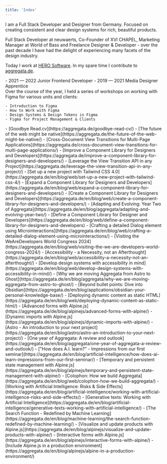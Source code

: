 ```yaml
---
title: 'Index'
---
```


I am a Full Stack Developer and Designer from Germany. Focused on creating consistent and clear design systems for rich, beautiful products.

Full Stack Developer at neuwaerts, Co-Founder of XVI CHAPEL, Marketing Manager at World of Bass and Freelance Designer & Developer - over the past decade I have had the delight of experiencing many facets of the design industry.

Today I work at [HERO Software](https://hero-software.de/). In my spare time I contribute to [aggregata.de](https://aggregata.de/).

<Section
  class="mt-16"
  title="Work Experience"
>
  <Entry
    meta="2024 — Now"
    title="Full Stack Engineer at HERO Software"
    subtitle="Hanover, Germany"
    url="https://hero-software.de/"
  />
  <Entry
    meta="2020 — Now"
    title="Freelance Developer & Designer"
  />
  <Entry
    meta="2019 — 2024"
    title="Full Stack Developer at neuwaerts"
    subtitle="Hanover, Germany"
    url="https://www.neuwaerts.de"
  >
    - 2021 — 2022 Junior Frontend Developer
    - 2019 — 2021 Media Designer Apprentice
  </Entry>
  <Entry
    meta="2018 — 2019"
    title="Media Designer Apprentice at TA Bildungszentrum"
    subtitle="Hamelin, Germany"
  />
  <Entry
    meta="2016 — 2017"
    title="Co-Founder at XVI CHAPEL"
    subtitle="New York, United States — Remote"
  />
  <Entry
    meta="2015 — 2016"
    title="Marketing Manager at Word Of Bass Records"
    subtitle="New York, United States — Part-time, Remote"
  />
</Section>

<Section
  class="mt-16"
  title="Awards"
>
  <Entry
    meta="2022"
    title="Content Platforms B2C (Gold) from BCM"
    subtitle="Awarded for zukunftswaende in association with neuwaerts"
    url="https://bestofcontentmarketing.com/wp-content/uploads/2024/10/BCM_2022_Shortlist_Gold_.pdf"
  />
</Section>

<Section
  class="mt-16"
  title="Projects"
>
  <Entry
    meta="2022 — Now"
    title="Aggregata"
    subtitle="Responsible primarily for development and design, secondarily content"
    url="https://aggregata.de"
  />
  <Entry
    meta="2024"
    title="neuwaerts.de at neuwaerts"
    subtitle="Responsible primarily for development and design"
    url="https://www.neuwaerts.de/"
  />
  <Entry
    meta="2024"
    title="Ernährungsrat Hannover at neuwaerts"
    subtitle="Responsible primarily for development"
  />
  <Entry
    meta="2023"
    title='"Zusammen wächst Zukunft" at neuwaerts'
    subtitle="Responsible primarily for development and design"
    url="https://www.lbs-zusammen-waechst-zukunft.de/"
  />
  <Entry
    meta="2023"
    title="zukunftswaende at neuwaerts"
    subtitle="Responsible primarily for development, design and accessibility"
    url="https://zukunftswaende.de/"
  />
  <Entry
    meta="2022"
    title="Staticbook at neuwaerts"
    subtitle="Responsible primarily for development and design"
  />
  <Entry
    meta="2022"
    title="Transformationswerk at neuwaerts"
    subtitle="Responsible primarily for development and design"
    url="https://www.transformationswerk.de"
  />
  <Entry
    meta="2022"
    title="Beluga Reisen at neuwaerts"
    subtitle="Responsible primarily for development, secondarily design"
    url="https://www.belugareisen.de/"
  />
  <Entry
    meta="2021"
    title="MOBILOTSIN at neuwaerts"
    subtitle="Responsible primarily for development, secondarily design"
    url="https://www.mobilotsin-niedersachsen.de/"
  />
</Section>

<Section class="mt-16" title="Speaking">
  <Entry
    meta="2023"
    title="Figma Workshop Series at neuwaerts"
  >
    Over the course of the year, I held a series of workshops on working with Figma for various units and clients:

    - Introduction to Figma
    - How to Work with Figma
    - Design Systems & Design Tokens in Figma
    - Figma for Project Management & Clients

  </Entry>
  <Entry
    meta="2023"
    title="Digital Tools for Clients at neuwaerts"
    subtitle="Seminar on the analysis of recent collaborative successes and a look at the future of AI-enabled work."
  />
  <Entry
    meta="2023"
    title="Working with Projects & Files"
    subtitle="Multi-part workshop for employees of an undisclosed client on how to work with Figma at an organisational level."
  />
  <Entry
    meta="2023"
    title="Generative Texts at neuwaerts"
    subtitle="Short workshop on new and emerging generative text models and their use cases."
  />
  <Entry
    meta="2019"
    title="New Work at neuwaerts"
    subtitle="Insight into established cloud and collaboration tools in the context of GDPR compliance."
  />
</Section>

<Section
  class="mt-16"
  title="Writing"
>
  <Entry
    meta="2025"
    title="Articles from 2025, Aggregata"
    url="https://aggregata.de/authors/jairusjoer/"
  >
    - [Goodbye Read.cv](https://aggregata.de/goodbye-read-cv/)
    - [The future of the web might be native](https://aggregata.de/the-future-of-the-web-might-be-native/)
    - [Cross-Document View Transitions for Multi-Page Applications](https://aggregata.de/cross-document-view-transitions-for-multi-page-applications/)
    - [Improve a Component Library for Designers and Developers](https://aggregata.de/improve-a-component-library-for-designers-and-developers/)
    - [Leverage the View Transition API in any Project](https://aggregata.de/leverage-the-view-transition-api-in-any-project/)
  </Entry>
  <Entry
    meta="2024"
    title="Articles from 2024, Aggregata"
    url="https://aggregata.de/authors/jairusjoer/"
  >
    - [Set up a new project with Tailwind CSS 4.0](https://aggregata.de/en/blog/web/set-up-a-new-project-with-tailwind-css-4/)
    - [Expand a Component Library for Designers and Developers](https://aggregata.de/en/blog/web/expand-a-component-library-for-designers-and-developers/)
    - [Create a Component Library for Designers and Developers](https://aggregata.de/en/blog/web/create-a-component-library-for-designers-and-developers/)
    - [Adapting and Evolving: Year Two of Aggregata](https://aggregata.de/en/blog/aggregata/adapting-and-evolving-year-two/)
    - [Define a Component Library for Designer and Developers](https://aggregata.de/en/blog/web/define-a-component-library-for-designers-and-developers)
    - [Crafting a detailed Dialog element using Microinteractions](https://aggregata.de/en/blog/web/crafting-a-detailed-dialog-element-using-microinteractions/)
    - [Visiting the WeAreDevelopers World Congress 2024](https://aggregata.de/en/blog/web/visiting-the-we-are-developers-world-congress-2024/)
    - [Accessibility - a Necessity, not an Afterthought](https://aggregata.de/en/blog/web/accessibility-a-necessity-not-an-afterthought/)
    - [Develop design systems with accessibility in mind](https://aggregata.de/en/blog/web/develop-design-systems-with-accessibility-in-mind/)
    - [Why we are moving Aggregata from Astro to Ghost](https://aggregata.de/en/blog/aggregata/why-we-are-moving-aggregata-from-astro-to-ghost/)
    - [Beyond bullet points: Dive into Obsidian](https://aggregata.de/en/blog/applications/obsidian-your-personal-knowledge-base/)
    - [Deploying dynamic content as static HTML](https://aggregata.de/en/blog/web/deploying-dynamic-content-as-static-html/)
    - [Advanced forms with Alpine.js](https://aggregata.de/de/blog/alpinejs/advanced-forms-with-alpine/)
  </Entry>
  <Entry
    meta="2023"
    title="Articles from 2023, Aggregata"
    url="https://aggregata.de/authors/jairusjoer/"
  >
    - [Dynamic imports with Alpine.js](https://aggregata.de/en/blog/alpinejs/dynamic-imports-with-alpine/)
    - [Astro - An introduction to your next project](https://aggregata.de/en/blog/astro/astro-an-introduction-to-your-next-project/)
    - [One year of Aggregata: A review and outlook](https://aggregata.de/en/blog/aggregata/one-year-of-aggregata-a-review-and-outlook/)
    - ["How does A.I. learn?" - Impressions from our first seminar](https://aggregata.de/en/blog/artificial-intelligence/how-does-ai-learn-impressions-from-our-first-seminar/)
    - [Temporary and persistent state management with Alpine.js](https://aggregata.de/en/blog/alpinejs/temporary-and-persistent-state-management-with-alpine/)
    - [Colophon: How we build Aggregata](https://aggregata.de/en/blog/web/colophon-how-we-build-aggregata/)
    - [Working with Artificial Intelligence: Risks & Side Effects](https://aggregata.de/en/blog/artificial-intelligence/working-with-artificial-intelligence-risks-and-side-effects/)
    - [Generative texts: Working with Artificial Intelligence](https://aggregata.de/en/blog/artificial-intelligence/generative-texts-working-with-artificial-intelligence/)
    - [The Search Function - Redefined by Machine Learning](https://aggregata.de/en/blog/machine-learning/the-search-function-redefined-by-machine-learning/)
  </Entry>
  <Entry
    meta="2022"
    title="Articles from 2022, Aggregata"
    url="https://aggregata.de/authors/jairusjoer/"
  >
    - [Visualize and update products with Alpine.js](https://aggregata.de/en/blog/alpinejs/visualize-and-update-products-with-alpine/)
    - [Interactive forms with Alpine.js](https://aggregata.de/en/blog/alpinejs/interactive-forms-with-alpine/)
    - [Include Alpine.js in a production environment](https://aggregata.de/en/blog/alpinejs/alpine-in-a-production-environment/)
  </Entry>
</Section>

<Section
  class="mt-16"
  title="Education"
>
  <Entry
    meta="2018 — 2021"
    title="Media Design Apprenticeship at Multi Media Berufsbildende Schulen Hannover (MMBbS)"
    subtitle="Hanover, Germany"
  />
  <Entry
    meta="2015 — 2018"
    title="Matura in Linguistics at Kooperative Gesamtschule Gronau (Leine)"
    subtitle="Gronau (Leine), Germany"
  />
</Section>

<Section
  class="mt-16 !space-y-4"
  title="Contact"
>
  <Entry
    meta="Email"
    title="hello@jairusjoer.com"
    url="mailto:@jairusjoer.com"
  />
  <Entry
    meta="GitHub"
    title="jairusjoer"
    url="https://github.com/jairusjoer"
  />
  <Entry
    meta="LinkedIn"
    title="jairusjoer"
    url="https://linkedin.com/in/jairusjoer"
  />
</Section>

